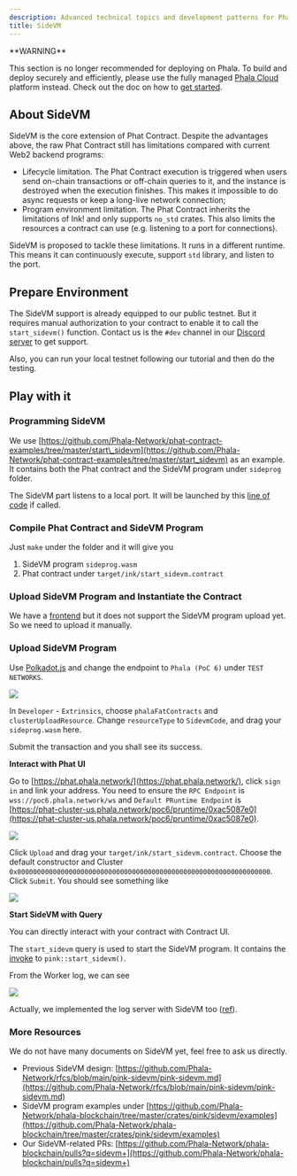 ```yaml
---
description: Advanced technical topics and development patterns for Phala Network.
title: SideVM
---
```



<Note type="danger">
**WARNING**

This section is no longer recommended for deploying on Phala. To build and deploy securely and efficiently, please use the fully managed [Phala Cloud](https://cloud.phala.network) platform instead. Check out the doc on how to [get started](/cloud/getting-started/getting-started).
</Note>

## About SideVM <a href="#about-sidevm" id="about-sidevm"></a>

SideVM is the core extension of Phat Contract. Despite the advantages above, the raw Phat Contract still has limitations compared with current Web2 backend programs:

* Lifecycle limitation. The Phat Contract execution is triggered when users send on-chain transactions or off-chain queries to it, and the instance is destroyed when the execution finishes. This makes it impossible to do async requests or keep a long-live network connection;
* Program environment limitation. The Phat Contract inherits the limitations of Ink! and only supports `no_std` crates. This also limits the resources a contract can use (e.g. listening to a port for connections).

SideVM is proposed to tackle these limitations. It runs in a different runtime. This means it can continuously execute, support `std` library, and listen to the port.

## Prepare Environment <a href="#prepare-environment" id="prepare-environment"></a>

The SideVM support is already equipped to our public testnet. But it requires manual authorization to your contract to enable it to call the `start_sidevm()` function. Contact us is the `#dev` channel in our [Discord server](https://discord.gg/phala-network) to get support.

Also, you can run your local testnet following our tutorial and then do the testing.

## Play with it <a href="#play-with-it" id="play-with-it"></a>

### Programming SideVM <a href="#programming-sidevm" id="programming-sidevm"></a>

We use [https://github.com/Phala-Network/phat-contract-examples/tree/master/start\_sidevm](https://github.com/Phala-Network/phat-contract-examples/tree/master/start_sidevm) as an example. It contains both the Phat contract and the SideVM program under `sideprog` folder.

The SideVM part listens to a local port. It will be launched by this [line of code](https://github.com/Phala-Network/phat-contract-examples/blob/master/start_sidevm/lib.rs#L29) if called.

### Compile Phat Contract and SideVM Program <a href="#compile-phat-contract-and-sidevm-program" id="compile-phat-contract-and-sidevm-program"></a>

Just `make` under the folder and it will give you

1. SideVM program `sideprog.wasm`
2. Phat contract under `target/ink/start_sidevm.contract`

### Upload SideVM Program and Instantiate the Contract <a href="#upload-sidevm-program-and-instantiate-the-contract" id="upload-sidevm-program-and-instantiate-the-contract"></a>

We have a [frontend](https://phat.phala.network/) but it does not support the SideVM program upload yet. So we need to upload it manually.

### **Upload SideVM Program**

Use [Polkadot.js](https://polkadot.js.org/apps/) and change the endpoint to `Phala (PoC 6)` under `TEST NETWORKS`.

![](https://i.imgur.com/gerZoKj.png)

In `Developer` - `Extrinsics`, choose `phalaFatContracts` and `clusterUploadResource`. Change `resourceType` to `SidevmCode`, and drag your `sideprog.wasm` here.

Submit the transaction and you shall see its success.

**Interact with Phat UI**

Go to [https://phat.phala.network/](https://phat.phala.network/), click `sign in` and link your address. You need to ensure the `RPC Endpoint` is `wss://poc6.phala.network/ws` and `Default PRuntime Endpoint` is [https://phat-cluster-us.phala.network/poc6/pruntime/0xac5087e0](https://phat-cluster-us.phala.network/poc6/pruntime/0xac5087e0).

![](/images/SelectPoC6.png)

Click `Upload` and drag your `target/ink/start_sidevm.contract`. Choose the default constructor and Cluster `0x0000000000000000000000000000000000000000000000000000000000000000`. Click `Submit`. You should see something like

![](https://i.imgur.com/M8PoeTO.png)

**Start SideVM with Query**

You can directly interact with your contract with Contract UI.

The `start_sidevm` query is used to start the SideVM program. It contains the [invoke](https://github.com/Phala-Network/phat-contract-examples/blob/master/start_sidevm/lib.rs#L29) to `pink::start_sidevm()`.

From the Worker log, we can see

![](https://i.imgur.com/DWjOeyh.png)

Actually, we implemented the log server with SideVM too ([ref](https://github.com/Phala-Network/phala-blockchain/pull/855)).

### More Resources <a href="#more-resources" id="more-resources"></a>

We do not have many documents on SideVM yet, feel free to ask us directly.

* Previous SideVM design: [https://github.com/Phala-Network/rfcs/blob/main/pink-sidevm/pink-sidevm.md](https://github.com/Phala-Network/rfcs/blob/main/pink-sidevm/pink-sidevm.md)
* SideVM program examples under [https://github.com/Phala-Network/phala-blockchain/tree/master/crates/pink/sidevm/examples](https://github.com/Phala-Network/phala-blockchain/tree/master/crates/pink/sidevm/examples)
* Our SideVM-related PRs: [https://github.com/Phala-Network/phala-blockchain/pulls?q=sidevm+](https://github.com/Phala-Network/phala-blockchain/pulls?q=sidevm+)
